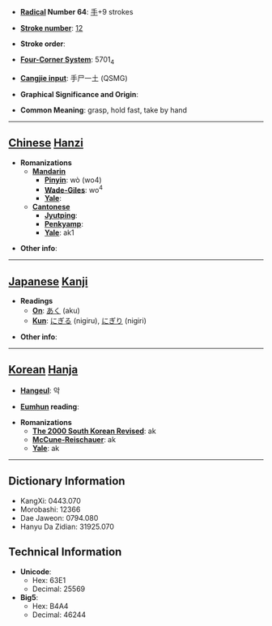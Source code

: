 * '''[[Wiktionary:Chinese radical index| Radical]] Number 64''': [[Wiktionary:Chinese radical index 手|手]]+9 strokes

* '''[[Wiktionary:Chinese total strokes index|Stroke number]]''': [[Wiktionary:Chinese total strokes index 12|12]]

* '''Stroke order''': 

* '''[[Wiktionary:Chinese four corner index|Four-Corner System]]''': 5701<sub>4</sub>

* '''[[Wiktionary:Chinese Cangjie index|Cangjie input]]''': 手尸一土 (QSMG)

* '''Graphical Significance and Origin''': 

* '''Common Meaning''': grasp, hold fast, take by hand

----

== [[Chinese]] [[Hanzi]] ==

* '''Romanizations'''
** '''[[Mandarin]]'''
*** '''[[Pinyin]]''': wò (wo4)
*** '''[[Wade-Giles]]''': wo<sup>4</sup>
*** '''[[Yale]]''': 
** '''[[Cantonese]]'''
*** '''[[Jyutping]]''':
*** '''[[Penkyamp]]''': 
*** '''[[Yale]]''': ak1

* '''Other info''': 

----

== [[Japanese]] [[Kanji]] ==

* '''Readings'''
** '''[[On]]''': [[あく]] (aku)
** '''[[Kun]]''': [[にぎる]] (nigiru), [[にぎり]] (nigiri)

* '''Other info''':  

----

== [[Korean]] [[Hanja]] ==

* '''[[Hangeul]]''': 악

* '''[[Eumhun]] reading''': 

* '''Romanizations'''
** '''[[The 2000 South Korean Revised Romanization|The 2000 South Korean Revised]]''': ak
** '''[[McCune-Reischauer]]''': ak
** '''[[Yale]]''': ak

----

== Dictionary Information ==

* KangXi: 0443.070
* Morobashi: 12366
* Dae Jaweon: 0794.080
* Hanyu Da Zidian: 31925.070

== Technical Information ==

* '''Unicode''':
** Hex: 63E1
** Decimal: 25569
* '''Big5''':
** Hex: B4A4
** Decimal: 46244